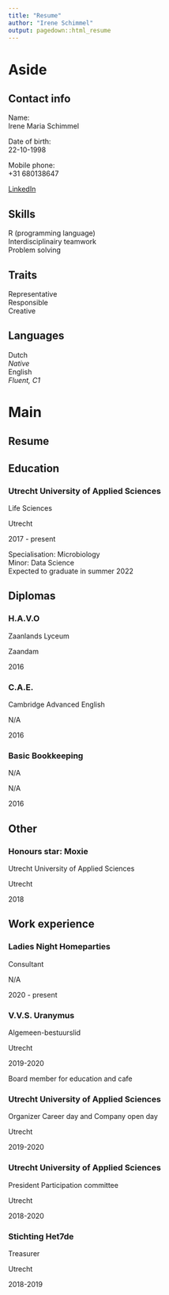 ```yaml
---
title: "Resume"
author: "Irene Schimmel"
output: pagedown::html_resume
---
```


Aside
=============================================

Contact info
---------------------------------------------
Name: 	
Irene Maria Schimmel

Date of birth: 	
22-10-1998

Mobile phone:	
+31 680138647

[LinkedIn](https://www.linkedin.com/in/ireneschimmel/)


Skills
--------------------------------------------
R (programming language)  
Interdisciplinairy teamwork  
Problem solving  

Traits
--------------------------------------------
Representative  
Responsible  
Creative  

Languages
--------------------------------------------
Dutch  
*Native*  
English  
*Fluent, C1*  

Main
=============================================

Resume {#title}
---------------------------------------------
Education {data-icon=school}
------------------------------------

### Utrecht University of Applied Sciences

Life Sciences

Utrecht

2017 - present

Specialisation: Microbiology
</br>
Minor: Data Science
</br>
Expected to graduate in summer 2022


Diplomas {data-icon=graduation-cap}
--------------------------------------

### H.A.V.O

Zaanlands Lyceum

Zaandam

2016

### C.A.E.

Cambridge Advanced English

N/A

2016

### Basic Bookkeeping

N/A

N/A

2016


Other {data-icon=certificate}
-----------------------------

### Honours star: Moxie

Utrecht University of Applied Sciences

Utrecht

2018


Work experience {data-icon=briefcase}
---------------------------------------

### Ladies Night Homeparties

Consultant

N/A

2020 - present

### V.V.S. Uranymus

Algemeen-bestuurslid

Utrecht

2019-2020

Board member for education and cafe

### Utrecht University of Applied Sciences

Organizer Career day and Company open day

Utrecht

2019-2020

### Utrecht University of Applied Sciences

President Participation committee

Utrecht

2018-2020

### Stichting Het7de

Treasurer

Utrecht

2018-2019